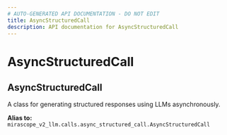 ```yaml
---
# AUTO-GENERATED API DOCUMENTATION - DO NOT EDIT
title: AsyncStructuredCall
description: API documentation for AsyncStructuredCall
---
```


# AsyncStructuredCall

## <ApiType type="Alias" path="calls/decorator/AsyncStructuredCall" symbolName="AsyncStructuredCall" /> AsyncStructuredCall

A class for generating structured responses using LLMs asynchronously.


**Alias to:** `mirascope_v2_llm.calls.async_structured_call.AsyncStructuredCall`
